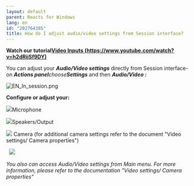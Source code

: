 ```yaml
---
layout: default
parent: Reacts for Windows
lang: en
id: "202764385"
title: How do I adjust audio/video settings from Session interface?
---
```

**Watch our tutorial[Video Inputs (https://www.youtube.com/watch?v=h2dRiiSf9DY)](https://www.youtube.com/watch?v=h2dRiiSf9DY)**

You can adjust your _**Audio/Video settings**_ directly from Session interface- on _**Actions panel**_choose_**Settings**_ and then _**Audio/Video :**_

![EN_In_session.png](@assets/attachments/8274543622301.png)

**Configure or adjust your:**

![](@assets/attachments/one.png)Microphone

![](@assets/attachments/two.png)Speakers/Output

![](@assets/attachments/three.png) Camera (for additional camera settings refer to the document "Video settings/ Camera properties")

  ![](@assets/attachments/Set1.png)

_You also can access Audio/Video settings from Main menu. For more information, please refer to the documentation "Video settings/ Camera properties"_


